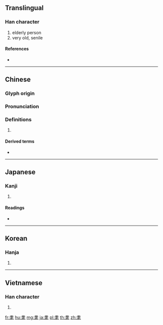 {{character info/new}}

==Translingual==

===Han character===
{{Han char|rn=125|rad=老|as=04|sn=10|four=44714|canj=JPHQU}}

# elderly person
# very old, senile

====References====
* {{Han ref|kx=0960.320|dkj=28848|dj=1409.010|hdz=42781.010|uh=8004|ud=32772|bh=ACFE|bd=44286}}

----

==Chinese==
{{zh-forms}}

===Glyph origin===
{{Han etym}}

===Pronunciation===
{{zh-pron
|m=mào
|c=mou6
|h=pfs=
|md=
|mn=mō͘
|w=
|mc=y
|oc=y
|cat=
}}

===Definitions===
{{zh-hanzi}}

# {{rfdef|lang=zh}}

====Derived terms====
* {{zh-l|耄耋}}

----

==Japanese==

===Kanji===
{{ja-kanji|grade=|rs=老04}}

# {{defn|lang=ja|sort=老04}}

====Readings====
* {{ja-readings|on=[[もう]] (mō), [[ぼう]] (bō)|kun=[[おいぼれる]] (oiboreru)|nanori=}}

----

==Korean==

===Hanja===
{{ko-hanja|hangeul=모|eumhun=|rv=mo|mr=mo|y=mo}}

# {{defn|lang=ko|sort=老04}}

----

==Vietnamese==

===Han character===
{{vi-hantu|[[mạo]]|rs=老04}}

# {{defn|lang=vi|sort=老04}}

[[fr:耄]]
[[hu:耄]]
[[mg:耄]]
[[ja:耄]]
[[pl:耄]]
[[th:耄]]
[[zh:耄]]